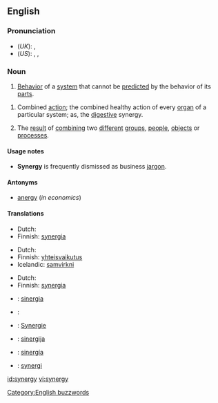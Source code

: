 ==English==

===Pronunciation===
*(''UK''): {{IPA|/ˈsɪnədʒi/}}, {{SAMPA|/"sIn@dZi/}}
*(''US''): {{AHD|sĭnʹər-jē}}, {{IPA|/ˈsɪnɚdʒi/}}, {{SAMPA|/"sIn@`dZi/}}

===Noun===
{{en-noun|synerg|ies}}

# [[behavior|Behavior]] of a [[system]] that cannot be [[predict]]ed by the behavior of its [[part]]s.
<!--same as definition above:
# ''([[w:General Systems Theory|general systems theory]]):'' Behavior of whole [[system]]s unpredicted by the [[behavior]] of their [[part]]s taken separately.
# Behavior of [[integral]], [[aggregate]], whole systems unpredicted by behaviors of any of their [[component]]s or [[subassembly|subassemblies]] of their components taken separately from the whole. (R. Buckminster Fuller, Synergetics)-->
# {{context|medicine}} Combined [[action]]; the combined healthy action of every [[organ]] of a particular system; as, the [[digestive]] synergy.
# The [[result]] of [[combine|combining]] two [[different]] [[group]]s, [[people]], [[object]]s or [[process]]es.

====Usage notes====
*'''Synergy''' is frequently dismissed as business [[jargon]].

[[Category:English buzzwords]]

====Antonyms====
*[[anergy]] (''in economics'')

====Translations====
{{trans-top|behavior of a system that cannot be predicted by the behavior of its parts}}
*Dutch: {{t|nl|synergie|f}}
*Finnish: [[synergia]]
{{trans-mid}}
{{trans-bottom}}

{{trans-top|medicine: combined action}}
*Dutch: {{t|nl|synergie|f}}
*Finnish: [[yhteisvaikutus]]
*Icelandic: [[samvirkni]] {{f}}
{{trans-mid}}
{{trans-bottom}}

{{trans-top|result of combining two different groups, people, objects or processes}}
*Dutch: {{t|nl|synergie|f}}
*Finnish: [[synergia]]
{{trans-mid}}
{{trans-bottom}}

{{checktrans}}
{{trans-top|Translations to be checked}}
*{{ttbc|Catalan}}: [[sinergia]] {{f}}
*{{ttbc|French}}: {{t|fr|synergie|f}}
{{trans-mid}}
*{{ttbc|German}}: [[Synergie]]
*{{ttbc|Lithuanian}}: [[sinergija]] {{f}}
*{{ttbc|Spanish}}: [[sinergía]] {{f}}
*{{ttbc|Swedish}}: [[synergi]] {{c}}
{{trans-bottom}}

[[id:synergy]]
[[vi:synergy]]